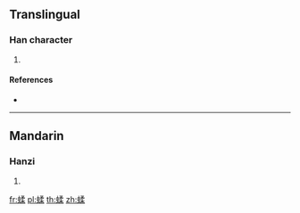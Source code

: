{{character info/new}}
==Translingual==

===Han character===
{{Han char|rn=142|rad=虫|as=09|sn=15|four=57194|canj=LINHD}}

# {{defn|Han|sort=虫09}}

====References====
* {{Han ref|kx=1089.180|dkj=33273|dj=1555.270|hdz=42874.110|uh=875A|ud=34650|bh=E7AC|bd=59308}}

----

==Mandarin==

===Hanzi===
{{cmn-hanzi|pin=[[róu]] ([[rou2]]), [[rú]] ([[ru2]])|wg=jou<sup>2</sup>, ju<sup>2</sup>}}

# {{defn|lang=cmn|sort=虫09}}

[[fr:蝚]]
[[pl:蝚]]
[[th:蝚]]
[[zh:蝚]]